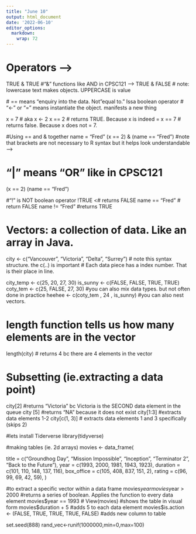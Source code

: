 ```yaml
---
title: "June 10"
output: html_document
date: '2022-06-10'
editor_options: 
  markdown: 
    wrap: 72
---
```


<!-- note for color formatting
use theme Twilight, Tomorrow Night, or the Default (and there are a few others that are acceptable) that allow comments (#) to be colored 
otherwise normal code and comments (#) blend together -->


# Operators -->
  TRUE & TRUE #"&" functions like AND in CPSC121 -->
  TRUE & FALSE # note: lowercase text makes objects. UPPERCASE is value
  
 # == means "enquiry into the data. Not "equal to." Issa boolean operator 
# "<-" or "=" means instantiate the object. manifests a new thing

x = 7 # aka x <- 2 
x == 2 # returns TRUE. Because x is indeed = 
x == 7 # returns false. Because x does not = 7.

#Using == and & together
name = "Fred" (x == 2) & (name == "Fred") #note that brackets are not necessary to R syntax but it helps look understandable -->

# "|" means "OR" like in CPSC121
(x == 2) (name == "Fred")

#"!" is NOT boolean operator
!TRUE <# returns FALSE
name == "Fred" # return FALSE
name != "Fred" #returns TRUE

# Vectors: a collection of data. Like an array in Java.

city <- c("Vancouver", "Victoria", "Delta", "Surrey") # note this syntax structure. the c(..) is important
                                                      # Each data piece has a index number. That is their place in line.

city_temp <- c(25, 20, 27, 30)
is_sunny <- c(FALSE, FALSE, TRUE, TRUE)
coty_tem <- c(25, FALSE, 27, 30) #you can also mix data types. but not often done in practice
heehee <- c(coty_tem , 24 , is_sunny) #you can also nest vectors.

# length function tells us how many elements are in the vector
length(city) # returns 4 bc there are 4 elements in the vector

# Subsetting (ie.extracting a data point)
city[2] #returns "Victoria" bc Victoria is the SECOND data element in the queue
city [5] #returns "NA" because it does not exist
city[1:3] #extracts data elements 1-2 
city[c(1, 3)] # extracts data elements 1 and 3 specifically (skips 2)

#lets install Tiderverse
library(tidyverse)

#making tables (ie. 2d arrays)
movies <- data_frame( 

title = c("Groundhog Day", "Mission Impossible", "Inception", "Terminator 2", "Back to the Future"),
year = c(1993, 2000, 1981, 1943, 1923),
duration = c(101, 110, 148, 137, 116),
box_office = c(105, 408, 837, 151, 2),
rating = c(96, 99, 69, 42, 59),
)

#to extract a specific vector within a data frame
movies$year
movies$year > 2000 #returns a series of boolean. Applies the function to every data element
movies$year == 1993 #
View(movies) #shows the table in visual form
movies$duration + 5 #adds 5 to each data element
movies$is.action  <- (FALSE, TRUE, TRUE, TRUE, FALSE) #adds new column to table


 set.seed(888)
rand_vec<-runif(1000000,min=0,max=100)
